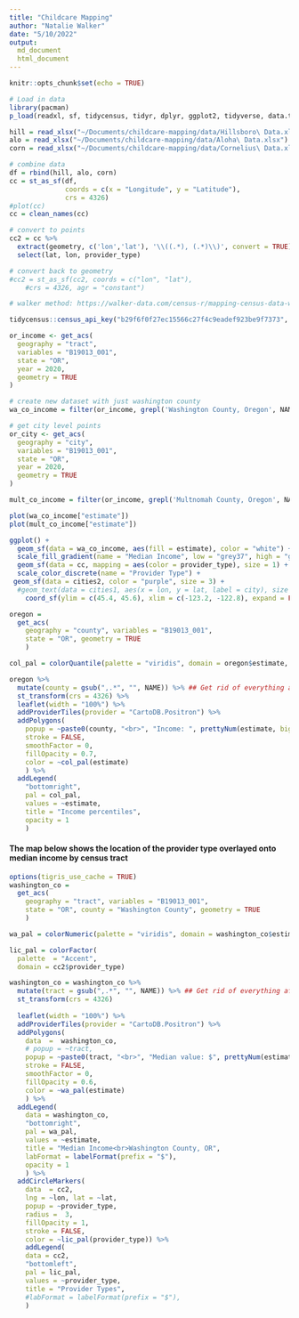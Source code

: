 ```yaml
---
title: "Childcare Mapping"
author: "Natalie Walker"
date: "5/10/2022"
output: 
  md_document
  html_document
---
```


```r
knitr::opts_chunk$set(echo = TRUE)
```

```r
# Load in data
library(pacman)
p_load(readxl, sf, tidycensus, tidyr, dplyr, ggplot2, tidyverse, data.table, janitor, leaflet)

hill = read_xlsx("~/Documents/childcare-mapping/data/Hillsboro\ Data.xlsx")
alo = read_xlsx("~/Documents/childcare-mapping/data/Aloha\ Data.xlsx")
corn = read_xlsx("~/Documents/childcare-mapping/data/Cornelius\ Data.xlsx")
```

```r
# combine data
df = rbind(hill, alo, corn)
cc = st_as_sf(df, 
              coords = c(x = "Longitude", y = "Latitude"), 
              crs = 4326)
#plot(cc)
cc = clean_names(cc)

# convert to points
cc2 = cc %>%
  extract(geometry, c('lon','lat'), '\\((.*), (.*)\\)', convert = TRUE) %>%
  select(lat, lon, provider_type) 

# convert back to geometry
#cc2 = st_as_sf(cc2, coords = c("lon", "lat"), 
    #crs = 4326, agr = "constant")
```

```r
# walker method: https://walker-data.com/census-r/mapping-census-data-with-r.html

tidycensus::census_api_key("b29f6f0f27ec15566c27f4c9eadef923be9f7373", install = TRUE, overwrite = TRUE)

or_income <- get_acs(
  geography = "tract", 
  variables = "B19013_001",
  state = "OR", 
  year = 2020,
  geometry = TRUE
)

# create new dataset with just washington county
wa_co_income = filter(or_income, grepl('Washington County, Oregon', NAME))

# get city level points 
or_city <- get_acs(
  geography = "city", 
  variables = "B19013_001",
  state = "OR", 
  year = 2020,
  geometry = TRUE
)

mult_co_income = filter(or_income, grepl('Multnomah County, Oregon', NAME))

```

```r
    
plot(wa_co_income["estimate"])
plot(mult_co_income["estimate"])

ggplot() + 
  geom_sf(data = wa_co_income, aes(fill = estimate), color = "white") +
  scale_fill_gradient(name = "Median Income", low = "grey37", high = "grey84" ) +
  geom_sf(data = cc, mapping = aes(color = provider_type), size = 1) +
  scale_color_discrete(name = "Provider Type") +
 geom_sf(data = cities2, color = "purple", size = 3) +
  #geom_text(data = cities1, aes(x = lon, y = lat, label = city), size = 5) +
    coord_sf(ylim = c(45.4, 45.6), xlim = c(-123.2, -122.8), expand = FALSE)
```

```r
oregon = 
  get_acs(
    geography = "county", variables = "B19013_001",
    state = "OR", geometry = TRUE
    ) 

col_pal = colorQuantile(palette = "viridis", domain = oregon$estimate, n = 10)

oregon %>%
  mutate(county = gsub(",.*", "", NAME)) %>% ## Get rid of everything after the first comma
  st_transform(crs = 4326) %>%
  leaflet(width = "100%") %>%
  addProviderTiles(provider = "CartoDB.Positron") %>%
  addPolygons(
    popup = ~paste0(county, "<br>", "Income: ", prettyNum(estimate, big.mark=",")),
    stroke = FALSE,
    smoothFactor = 0,
    fillOpacity = 0.7,
    color = ~col_pal(estimate)
    ) %>%
  addLegend(
    "bottomright", 
    pal = col_pal, 
    values = ~estimate,
    title = "Income percentiles",
    opacity = 1
    )

```
#### The map below shows the location of the provider type overlayed onto median income by census tract
```r
options(tigris_use_cache = TRUE)
washington_co = 
  get_acs(
    geography = "tract", variables = "B19013_001", 
    state = "OR", county = "Washington County", geometry = TRUE
    )

wa_pal = colorNumeric(palette = "viridis", domain = washington_co$estimate)

lic_pal = colorFactor(
  palette  = "Accent", 
  domain = cc2$provider_type)

washington_co = washington_co %>%
  mutate(tract = gsub(",.*", "", NAME)) %>% ## Get rid of everything after the first comma
  st_transform(crs = 4326)
 
  leaflet(width = "100%") %>%
  addProviderTiles(provider = "CartoDB.Positron") %>%
  addPolygons(
    data  =  washington_co, 
    # popup = ~tract,
    popup = ~paste0(tract, "<br>", "Median value: $", prettyNum(estimate, big.mark=",")),
    stroke = FALSE,
    smoothFactor = 0,
    fillOpacity = 0.6,
    color = ~wa_pal(estimate)
    ) %>%
  addLegend(
    data = washington_co, 
    "bottomright", 
    pal = wa_pal, 
    values = ~estimate,
    title = "Median Income<br>Washington County, OR",
    labFormat = labelFormat(prefix = "$"),
    opacity = 1
    ) %>%
  addCircleMarkers(
    data  = cc2, 
    lng = ~lon, lat = ~lat,
    popup = ~provider_type, 
    radius =  3,
    fillOpacity = 1, 
    stroke = FALSE, 
    color = ~lic_pal(provider_type)) %>%
    addLegend(
    data = cc2, 
    "bottomleft", 
    pal = lic_pal, 
    values = ~provider_type,
    title = "Provider Types",
    #labFormat = labelFormat(prefix = "$"),
    )
  
```
